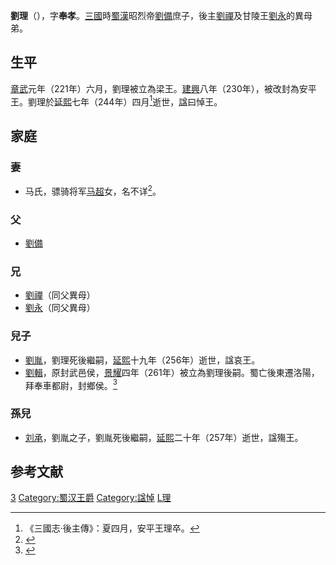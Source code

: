 {{About|蜀汉安平王|西汉石乡侯|刘理 (石乡侯)|西汉平城侯|刘理 (平城侯)|东汉甘陵王|劉理 (甘陵王)}}

'''劉理'''（{{bd|207年後||244年|catIdx=L劉}}），字'''奉孝'''。[[三國|三國]]時[[蜀漢|蜀漢]]昭烈帝[[劉備|劉備]]庶子，後主[[劉禪|劉禪]]及甘陵王[[刘永_(三国)|劉永]]的異母弟。

==生平==
[[章武|章武]]元年（221年）六月，劉理被立為梁王。[[建兴_(蜀汉)|建興]]八年（230年），被改封為安平王。劉理於[[延熙_(蜀汉)|延熙]]七年（244年）四月<ref>《三國志·後主傳》：夏四月，安平王理卒。</ref>逝世，[[諡|諡]]曰悼王。

==家庭==
===妻===
*马氏，骠骑将军[[马超|马超]]女，名不详<ref>{{Cite wikisource | title = 三国志·蜀书·马超传 | wslink = 三国志/卷36#马超 | wslanguage = zh | author = 陈寿 | authorlink = s:author:陈寿 | quote = 超女配安平王理。}}</ref>。
===父===
*[[劉備|劉備]]

===兄===
*[[劉禪|劉禪]]（同父異母）
*[[劉永_(三國)|劉永]]（同父異母）

===兒子===
*[[刘胤_(三国)|劉胤]]，劉理死後繼嗣，[[延熙_(蜀汉)|延熙]]十九年（256年）逝世，諡哀王。
*[[劉輯|劉輯]]，原封武邑侯，[[景耀|景耀]]四年（261年）被立為劉理後嗣。蜀亡後東遷洛陽，拜奉車都尉，封鄉侯。<ref>{{Cite wikisource | title = 三国志·蜀书·二主妃子传 | wslink = 三国志/卷34#先主子 理 | wslanguage = zh | author = 陈寿 | authorlink = s:author:陈寿 | quote = 子哀王胤嗣，十九年卒。子殇王承嗣，二十年卒。景耀四年诏曰：“安平王，先帝所命。三世早夭，国嗣颓绝，朕用伤悼。其以武邑侯辑袭王位。”辑，理子也，咸熙元年，东迁洛阳，拜奉车都尉，封乡侯。}}</ref>

===孫兒===
*[[劉承_(蜀汉)|刘承]]，劉胤之子，劉胤死後繼嗣，[[延熙_(蜀汉)|延熙]]二十年（257年）逝世，諡殤王。

==参考文献==
{{reflist}}
{{三国志}}

[[Category:汉昭烈帝皇子|3]]
[[Category:蜀汉王爵|Category:蜀汉王爵]]
[[Category:諡悼|Category:諡悼]]
[[Category:劉姓|L理]]